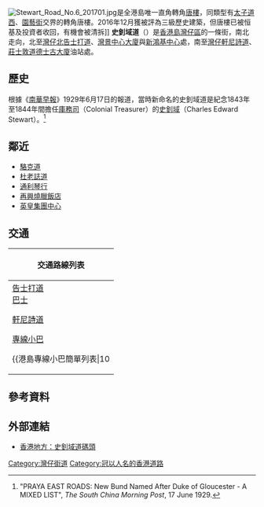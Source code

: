 {{Infobox Hong Kong Road
|   中文街道名稱    =  史釗域道
|   英文街道名稱    =  Stewart Road
|   圖片        =  HK Wan Chai Century Court n Club Tonnochy Jaffe Road n Stewart Road 3.JPG
|   圖片寬度    = 290px
|   圖片說明    =  史釗域道近謝斐道交界
|   路段總長度  =  160m
|   車速限制    =  50
|   行車線數量  =  三線雙程
|   所在地區    =  [[香港島|香港島]][[灣仔區|灣仔區]]
|   起點        =  [[軒尼詩道|軒尼詩道]]／[[莊士敦道|莊士敦道]]
|   終點        =  [[告士打道|告士打道]]
|   道路命名日期 = 1929年6月14日
|   舊有名稱 = 史多或道<ref>{{Cite book|title=香港指南|url=https://books.google.com.hk/books?id=RRR8BgAAQBAJ&pg=PT261|last=陳|first=公哲|publisher=商務印書館|year=2014|isbn=9789620756375|location=香港|pages=196|access-date=2021-05-23|archive-date=2021-05-23|archive-url=https://web.archive.org/web/20210523143903/https://books.google.com.hk/books?id=RRR8BgAAQBAJ&pg=PT261|dead-url=no}}</ref>
}}
[[File:Stewart_Road_No.6_201701.jpg|thumb]]是全港島唯一直角轉角[[唐樓|唐樓]]，同類型有[[太子道|太子道西]]、[[園藝街|園藝街]]交界的轉角唐樓。2016年12月獲被評為三級歷史建築，但唐樓已被恒基及投資者收回，有機會被清拆]]
'''史釗域道'''（{{lang-en|'''Stewart Road'''}}）是[[香港島|香港島]][[灣仔區|灣仔區]]的一條街，南北走向，北至[[灣仔北|灣仔北]][[告士打道|告士打道]]、[[灣景中心大廈|灣景中心大廈]]與[[新鴻基中心|新鴻基中心]]處，南至[[灣仔|灣仔]][[軒尼詩道|軒尼詩道]]、[[莊士敦道|莊士敦道]][[德士古大廈|德士古大廈]]油站處。

== 歷史 ==
根據《[[南華早報|南華早報]]》1929年6月17日的報道，當時新命名的史釗域道是紀念1843年至1844年間擔任[[香港財政司司長|庫務司]]（Colonial Treasurer）的[[史釗域_(香港庫務司)|史釗域]]（Charles Edward Stewart）。<ref>"PRAYA EAST ROADS: New Bund Named After Duke of Gloucester - A MIXED LIST", ''The South China Morning Post'', 17 June 1929.</ref>

== 鄰近 ==
* [[駱克道|駱克道]]
* [[杜老誌道|杜老誌道]] 
* [[通利琴行|通利琴行]]
* [[再興燒臘飯店|再興燒臘飯店]]
* [[英皇集團中心|英皇集團中心]]

==交通==
{| class="mw-collapsible mw-collapsed wikitable" style="background:white; margin: 0 auto; width: auto;"  
! 交通路線列表
|-
|
;[[告士打道|告士打道]]
;[[香港巴士|巴士]]
{{港島巴士簡單列表|2}}
{{過海隧道巴士簡單列表|103|690|N691}}
{{大嶼山巴士簡單列表|A11|N11|NA11}}
;[[軒尼詩道|軒尼詩道]]
{{港島巴士簡單列表|2A|2X|5B|5X|8|8P|11|23|23B|25|25A|26|N8|N8P|N8X}}
{{過海隧道巴士簡單列表|103|601|601P|603|603P|619|619X|621|673|680|680X|681|681P|690|914|936|936A|948|948A|948B|948P|948X|960C|960P|960S|961P|961S|968|968A|985|985A|985B|N182|N368|N619|N680|N691}}
{{大嶼山巴士簡單列表|A11|E11|E11A|E11B|E11S|N11|NA11}}
;[[香港小巴|專線小巴]]
{{新界專線小巴簡單列表|49S}}
{{港島專線小巴簡單列表|10||10P|10S|31|31X|N31}}
;居民巴士
{{新界居民巴士簡單列表|NR710|NR711|NR719|NR943}}
|}

== 參考資料 ==
{{reflist}}

== 外部連結 ==
{{stack begin}}
{{commonscat|Stewart Road}}
{{stack end}}
* [http://www.hk-place.com/db.php?post=d001029 香港地方：史釗域道碼頭]{{Wayback|url=http://www.hk-place.com/db.php?post=d001029 |date=20071029081831 }}

[[Category:灣仔街道|Category:灣仔街道]]
[[Category:冠以人名的香港道路|Category:冠以人名的香港道路]]